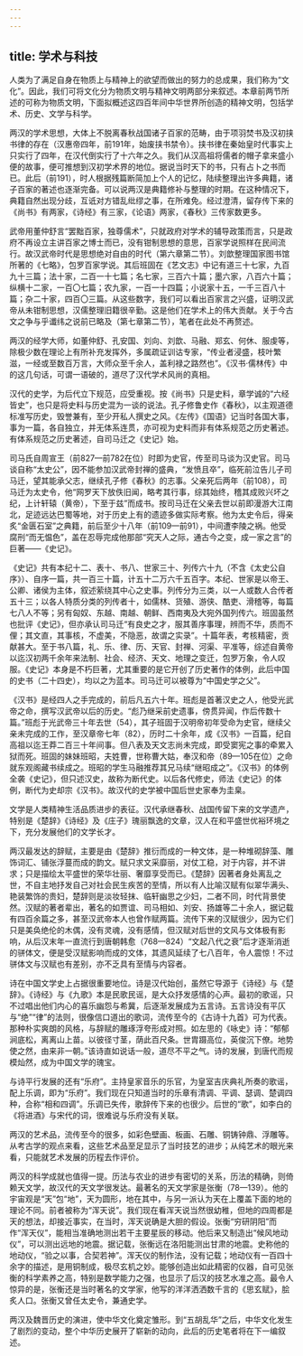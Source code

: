 ```yaml
---
---
---
```

title: 学术与科技
---




人类为了满足自身在物质上与精神上的欲望而做出的努力的总成果，我们称为“文化”。因此，我们可将文化分为物质文明与精神文明两部分来叙述。本章前两节所述的可称为物质文明，下面拟概述这四百年间中华世界所创造的精神文明，包括学术、历史、文学与科学。

两汉的学术思想，大体上不脱离春秋战国诸子百家的范畴，由于项羽焚书及汉初挟书律的存在（汉惠帝四年，前191年，始废挟书禁令）。挟书律在秦始皇时代事实上只实行了四年，在汉代倒实行了十六年之久。我们从汉高祖将儒者的帽子拿来盛小便的故事，便可推想到汉初学术界的地位。据说当时天下的书，只有占卜之书而已。此后（前191），时人根据残篇断简加上个人的记忆，陆续整理出许多典籍，诸子百家的著述也逐渐完备。可以说两汉是典籍修补与整理的时期。在这种情况下，典籍自然出现分歧，互诋对方错乱纰缪之事，在所难免。经过澄清，留存传下来的《尚书》有两家，《诗经》有三家，《论语》两家，《春秋》三传家数更多。

武帝用董仲舒言“罢黜百家，独尊儒术”，只就政府对学术的辅导政策而言，只是政府不再设立主讲百家之博士而已，没有钳制思想的意思，百家学说照样在民间流行。故汉武帝时代是思想绝对自由的时代（第六章第二节）。刘歆整理国家图书馆所著的《七略》，包罗百家学说。其后班固在《艺文志》中记有道三十七家，九百九十三篇；法十家，二百一十七篇；名七家，三百六十篇；墨六家，八百六十篇；纵横十二家，一百〇七篇；农九家，一百一十四篇；小说家十五，一千三百八十篇；杂二十家，四百〇三篇。从这些数字，我们可以看出百家言之兴盛，证明汉武帝从未钳制思想，汉儒整理旧籍很辛勤。这是他们在学术上的伟大贡献。关于今古文之争与乎谶纬之说前已略及（第七章第二节），笔者在此处不再赘述。

两汉的经学大师，如董仲舒、孔安国、刘向、刘歆、马融、郑玄、何休、服虔等，除极少数在理论上有所补充发挥外，多属疏证训诂专家，“传业者浸盛，枝叶繁滋，一经或至数百万言，大师众至千余人，盖利禄之路然也”。《汉书·儒林传》中的这几句话，可谓一语破的，道尽了汉代学术风尚的真相。

汉代的史学，为后代立下规范，应受重视。按《尚书》只是史料，章学诚的“六经皆史”，也只是将史料与历史混为一谈的说法。孔子修鲁史作《春秋》，以主观道德标准写历史，毁誉兼有，至少开私人撰史之风。《左传》《国语》记当时各国大事，事为一篇，各自独立，并无体系连贯，亦可视为史料而非有体系规范之历史著述。有体系规范之历史著述，自司马迁之《史记》始。

司马氏自周宣王（前827—前782在位）时即为史官，传至司马谈为汉史官。司马谈自称“太史公”，因不能参加汉武帝封禅的盛典，“发愤且卒”，临死前泣告儿子司马迁，望其能承父志，继续孔子修《春秋》的志事。父亲死后两年（前108），司马迁为太史令，他“网罗天下放佚旧闻，略考其行事，综其始终，稽其成败兴坏之纪，上计轩辕（黄帝），下至于兹”而成书。按司马迁在父亲去世以前即漫游大江南北，足迹远达巴蜀等地，对于历史上有的遗迹多做实际考察。他为太史令后，得亲炙“金匮石室”之典籍，前后至少十八年（前109—前91），中间遭李陵之祸。他受腐刑“而无愠色”，盖在忍辱完成他那部“究天人之际，通古今之变，成一家之言”的巨著——《史记》。

《史记》共有本纪十二、表十、书八、世家三十、列传六十九（不含《太史公自序》）、自序一篇，共一百三十篇，计五十二万六千五百字。本纪、世家是以帝王、公卿、诸侯为主体，叙述萦绕其中心之史事。列传分为三类，以一人或数人合传者五十三；以各人特质分类的列传者十，如儒林、货殖、游侠、酷吏、滑稽等，每篇七八人不等；另有匈奴、东越、南越、朝鲜、西南夷及大宛外国列传六。班固虽然也批评《史记》，但亦承认司马迁“有良史之才，服其善序事理，辨而不华，质而不俚；其文直，其事核，不虚美，不隐恶，故谓之实录”。十篇年表，考核精密，贡献甚大。至于书八篇，礼、乐、律、历、天官、封禅、河渠、平准等，综述自黄帝以迄汉初两千余年来法制、社会、经济、天文、地理之变迁，包罗万象，令人叹服。《史记》本身是不朽巨著，尤其重要的是它开创了历史著作的体例，此后中国的史书（二十四史），均以之为蓝本。司马迁可以被尊为“中国史学之父”。

《汉书》是经四人之手完成的，前后凡五六十年。班彪是首著汉史之人，他受光武帝之命，撰写汉武帝以后的历史。“彪乃继采前史遗事，傍贯异闻，作后传数十篇。”班彪于光武帝三十年去世（54），其子班固于汉明帝初年受命为史官，继续父亲未完成的工作，至汉章帝七年（82），历时二十余年，成《汉书》一百篇，纪自高祖以迄王莽二百三十年间事。但八表及天文志尚未完成，即受窦宪之事的牵累入狱而死。班固的妹妹班昭，夫姓曹，世称曹大姑，奉汉和帝（89—105在位）之命就东观阁藏书续成之。班昭的学生马融推荐其兄马续“继昭成之”。《汉书》的体例全袭《史记》，但只述汉史，故称为断代史。以后各代修史，师法《史记》的体例，断代为史却宗《汉书》。故汉代的史学被中国后世史家奉为圭臬。

文学是人类精神生活品质进步的表征。汉代承继春秋、战国传留下来的文学遗产，特别是《楚辞》《诗经》及《庄子》瑰丽飘逸的文章，汉人在和平盛世优裕环境之下，充分发展他们的文学长才。

两汉最发达的辞赋，主要是由《楚辞》推衍而成的一种文体，是一种堆砌辞藻、雕饰词汇、铺张浮蔓而成的韵文。赋只求文采靡丽，对仗工稳，对于内容，并不讲求；只是描绘太平盛世的荣华壮丽、奢靡享受而已。《楚辞》因著者身处离乱之世，不自主地抒发自己对社会民生疾苦的至情，所以有人比喻汉赋有似翠华满头、艳装繁饰的贵妇，楚辞则是淡妆轻抹、临轩幽思之少妇，二者不同，时代背景使然。汉赋的著者辈出，著名的如贾谊、司马相如、刘安、扬雄等二十余人，据记载有四百余篇之多，甚至汉武帝本人也曾作赋两篇。流传下来的汉赋很少，因为它们只是美奂绝伦的木偶，没有灵魂，没有感情，但汉赋对后世的文风与文体极有影响，从后汉末年一直流行到唐朝韩愈（768—824）“文起八代之衰”后才逐渐消逝的骈体文，便是受汉赋影响而成的文体，其遗风延续了七八百年，令人震惊！不过骈体文与汉赋也有差别，亦不乏具有至情与内容者。

诗在中国文学史上占据很重要地位。诗是汉代始创，虽然它导源于《诗经》与《楚辞》。《诗经》与《九歌》本是民歌民谣，是大众抒发感情的心声。最初的歌谣，只不过唱出他们内心的喜乐幽怨与希冀，后逐渐发展成为五言诗。五言诗没有平仄与“绝”“律”的法则，很像信口道出的歌词，流传至今的《古诗十九首》可为代表。那种朴实爽朗的风格，与辞赋的雕琢浮夸形成对照。如左思的《咏史》诗：“郁郁涧底松，离离山上苗。以彼径寸茎，荫此百尺条。世胄蹑高位，英俊沉下僚。地势使之然，由来非一朝。”该诗直如说话一般，道尽不平之气。诗的发展，到唐代而规模灿然，成为中国文学的瑰宝。

与诗平行发展的还有“乐府”。主持皇家音乐的乐官，为皇室吉庆典礼所奏的歌谣，配上乐调，即为“乐府”。我们现在只知道当时的乐章有清调、平调、瑟调、楚调四种，合称“相和四调”。乐调已失传，歌辞传下来的也很少。后世的“歌”，如李白的《将进酒》与宋代的词，很难说与乐府没有关联。

两汉的艺术品，流传至今的很多，如彩色壁画、板画、石雕、铜铸钟鼎、浮雕等。从考古学的观点来看，这些艺术品至足显示了当时技艺的进步；从纯艺术的眼光来看，只能就艺术发展的历程去作评价。

两汉的科学成就也值得一提。历法与农业的进步有密切的关系，历法的精确，则倚赖天文学，故汉代的天文学很发达。最著名的天文学家是张衡（78—139）。他的宇宙观是“天”包“地”，天为圆形，地在其中，与另一派认为天在上覆盖下面的地的理论不同。前者被称为“浑天说”。我们现在看浑天说当然很幼稚，但地的四周都是天的想法，却接近事实，在当时，浑天说确是大胆的假设。张衡“穷研阴阳”而作“浑天仪”，能相当准确地测出若干主要星辰的移动。他后来又制造出“候风地动仪”，可以测出远地的地震。据记载，张衡远在洛阳能测出甘肃的地震。史称他的地动仪，“验之以事，合契若神”。浑天仪的制作法，没有记载；地动仪有一百四十余字的描述，是用铜制成，极尽玄机之妙。能够创造出如此精密的仪器，自可见张衡的科学素养之高，特别是数学能力之强，也显示了后汉的技艺水准之高。最令人惊异的是，张衡还是当时著名的文学家，他写的洋洋洒洒数千言的《思玄赋》，脍炙人口。张衡又曾任太史令，兼通史学。

两汉及魏晋历史的演进，使中华文化奠定雏形。到“五胡乱华”之后，中华文化发生了剧烈的变动，整个中华历史展开了崭新的动向，此后的历史笔者将在下一编叙述。